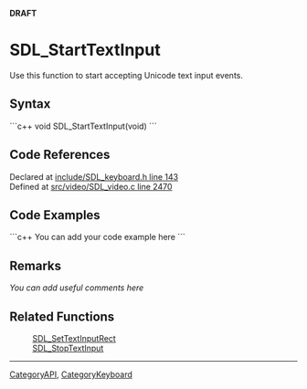 <!-- pragma section-numbers off -->
<!-- pragma disable-camelcase -->
'''DRAFT'''

= SDL_StartTextInput =
Use this function to start accepting Unicode text input events.


== Syntax ==
```c++
void SDL_StartTextInput(void)
```

== Code References ==
Declared at [http://hg.libsdl.org/SDL/file/default/include/SDL_keyboard.h#l143 include/SDL_keyboard.h line 143]<br/>
Defined at [http://hg.libsdl.org/SDL/file/default/src/video/SDL_video.c#l2470 src/video/SDL_video.c line 2470]

== Code Examples ==
```c++
You can add your code example here
```

== Remarks ==
''You can add useful comments here''

== Related Functions ==
:[[SDL_SetTextInputRect]]
:[[SDL_StopTextInput]]

----
[[CategoryAPI]], [[CategoryKeyboard]]
